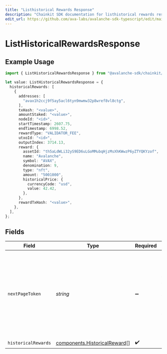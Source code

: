 ```yaml
---
title: "Listhistorical Rewards Response"
description: "Chainkit SDK documentation for listhistorical rewards response"
edit_url: https://github.com/ava-labs/avalanche-sdk-typescript/edit/main/chainkit/docs/models/components/listhistoricalrewardsresponse.md
---
```


# ListHistoricalRewardsResponse

## Example Usage

```typescript
import { ListHistoricalRewardsResponse } from "@avalanche-sdk/chainkit/models/components";

let value: ListHistoricalRewardsResponse = {
  historicalRewards: [
    {
      addresses: [
        "avax1h2ccj9f5ay5acl6tyn9mwmw32p8wref8vl8ctg",
      ],
      txHash: "<value>",
      amountStaked: "<value>",
      nodeId: "<id>",
      startTimestamp: 2607.75,
      endTimestamp: 6998.52,
      rewardType: "VALIDATOR_FEE",
      utxoId: "<id>",
      outputIndex: 3714.13,
      reward: {
        assetId: "th5aLdWLi32yS9ED6uLGoMMubqHjzMsXhKWwzP6yZTYQKYzof",
        name: "Avalanche",
        symbol: "AVAX",
        denomination: 9,
        type: "nft",
        amount: "5001000",
        historicalPrice: {
          currencyCode: "usd",
          value: 42.42,
        },
      },
      rewardTxHash: "<value>",
    },
  ],
};
```

## Fields

| Field                                                                                                                                  | Type                                                                                                                                   | Required                                                                                                                               | Description                                                                                                                            |
| -------------------------------------------------------------------------------------------------------------------------------------- | -------------------------------------------------------------------------------------------------------------------------------------- | -------------------------------------------------------------------------------------------------------------------------------------- | -------------------------------------------------------------------------------------------------------------------------------------- |
| `nextPageToken`                                                                                                                        | *string*                                                                                                                               | :heavy_minus_sign:                                                                                                                     | A token, which can be sent as `pageToken` to retrieve the next page. If this field is omitted or empty, there are no subsequent pages. |
| `historicalRewards`                                                                                                                    | [components.HistoricalReward](https://github.com/ava-labs/avalanche-sdk-typescript/blob/main/chainkit/models/components/historicalreward.md)[]                                                           | :heavy_check_mark:                                                                                                                     | N/A                                                                                                                                    |